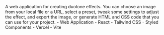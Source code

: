 <PortfolioItemWrapper>
  <Explanation>
    <Title>Duotone Generator</Title>
    <Description>
      A web application for creating duotone effects. You can choose an image from your local file or a URL, select a preset, tweak some settings to adjust the effect, and export the image, or generate HTML and CSS code that you can use for your project.
    </Description>
    <Categories>
      - Web Application 
    </Categories>
    <Technologies>
      - React 
      - Tailwind CSS 
      - Styled Components 
      - Vercel
      - Vite
    </Technologies>
    <Links
      repo="https://github.com/dominggo1999/duotone"
      live="https://duotone-jade.vercel.app/"
    />
  </Explanation>
  <Thumbnail
    src="duotone"
    alt="Duotone Generator"
  />
</PortfolioItemWrapper>